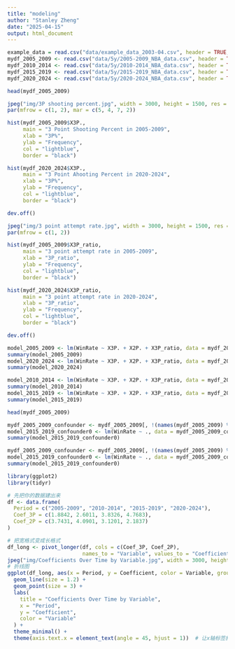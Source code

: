 ```yaml
---
title: "modeling"
author: "Stanley Zheng"
date: "2025-04-15"
output: html_document
---
```


```r
example_data = read.csv("data/example_data_2003-04.csv", header = TRUE, stringsAsFactors = FALSE)
mydf_2005_2009 <- read.csv("data/5y/2005-2009_NBA_data.csv", header = TRUE, stringsAsFactors = FALSE)
mydf_2010_2014 <- read.csv("data/5y/2010-2014_NBA_data.csv", header = TRUE, stringsAsFactors = FALSE)
mydf_2015_2019 <- read.csv("data/5y/2015-2019_NBA_data.csv", header = TRUE, stringsAsFactors = FALSE)
mydf_2020_2024 <- read.csv("data/5y/2020-2024_NBA_data.csv", header = TRUE, stringsAsFactors = FALSE)
```

```r
head(mydf_2005_2009)
```
```r
jpeg("img/3P shooting percent.jpg", width = 3000, height = 1500, res = 300)
par(mfrow = c(1, 2), mar = c(5, 4, 7, 2))

hist(mydf_2005_2009$X3P.,
     main = "3 Point Shooting Percent in 2005-2009",
     xlab = "3P%",
     ylab = "Frequency",
     col = "lightblue",
     border = "black")

hist(mydf_2020_2024$X3P.,
     main = "3 Point Ahooting Percent in 2020-2024",
     xlab = "3P%",
     ylab = "Frequency",
     col = "lightblue",
     border = "black")

dev.off()
```
```r
jpeg("img/3 point attempt rate.jpg", width = 3000, height = 1500, res = 300)
par(mfrow = c(1, 2))

hist(mydf_2005_2009$X3P_ratio,
     main = "3 point attempt rate in 2005-2009",
     xlab = "3P_ratio",
     ylab = "Frequency",
     col = "lightblue",
     border = "black")

hist(mydf_2020_2024$X3P_ratio,
     main = "3 point attempt rate in 2020-2024",
     xlab = "3P_ratio",
     ylab = "Frequency",
     col = "lightblue",
     border = "black")

dev.off()
```


```r
model_2005_2009 <- lm(WinRate ~ X3P. + X2P. + X3P_ratio, data = mydf_2005_2009)
summary(model_2005_2009)
model_2020_2024 <- lm(WinRate ~ X3P. + X2P. + X3P_ratio, data = mydf_2020_2024)
summary(model_2020_2024)
```

```r
model_2010_2014 <- lm(WinRate ~ X3P. + X2P. + X3P_ratio, data = mydf_2010_2014)
summary(model_2010_2014)
model_2015_2019 <- lm(WinRate ~ X3P. + X2P. + X3P_ratio, data = mydf_2015_2019)
summary(model_2015_2019)
```
```r
head(mydf_2005_2009)
```


```r
mydf_2005_2009_confounder <- mydf_2005_2009[, !(names(mydf_2005_2009) %in% c("X", "TEAM_ID", "TEAM_NAME", "FG_PCT", "X2P_ratio"))]
model_2015_2019_confounder0 <- lm(WinRate ~ ., data = mydf_2005_2009_confounder)
summary(model_2015_2019_confounder0)
```
```r
mydf_2005_2009_confounder <- mydf_2005_2009[, !(names(mydf_2005_2009) %in% c("X", "TEAM_ID", "TEAM_NAME", "FG_PCT", "X2P_ratio", "PTS", "PLUS_MINUS"))]
model_2015_2019_confounder0 <- lm(WinRate ~ ., data = mydf_2005_2009_confounder)
summary(model_2015_2019_confounder0)
```
```r
library(ggplot2)
library(tidyr)

# 先把你的数据建出来
df <- data.frame(
  Period = c("2005-2009", "2010-2014", "2015-2019", "2020-2024"),
  Coef_3P = c(1.8842, 2.6011, 3.8326, 4.7683),
  Coef_2P = c(3.7431, 4.0901, 3.1201, 2.1837)
)

# 把宽格式变成长格式
df_long <- pivot_longer(df, cols = c(Coef_3P, Coef_2P),
                        names_to = "Variable", values_to = "Coefficient")
jpeg("img/Coefficients Over Time by Variable.jpg", width = 3000, height = 1500, res = 300)
# 折线图
ggplot(df_long, aes(x = Period, y = Coefficient, color = Variable, group = Variable)) +
  geom_line(size = 1.2) +
  geom_point(size = 3) +
  labs(
    title = "Coefficients Over Time by Variable",
    x = "Period",
    y = "Coefficient",
    color = "Variable"
  ) +
  theme_minimal() +
  theme(axis.text.x = element_text(angle = 45, hjust = 1))  # 让x轴标签斜着排防止重叠
```

